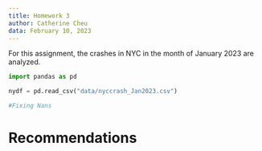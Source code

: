 ```yaml
---
title: Homework 3
author: Catherine Cheu
data: February 10, 2023
---
```


For this assignment, the crashes in NYC in the month of January 2023 are analyzed.

```python

import pandas as pd

nydf = pd.read_csv("data/nyccrash_Jan2023.csv")

#Fixing Nans

```

# Recommendations
